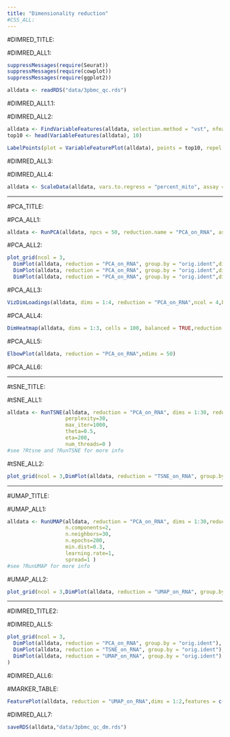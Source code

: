 ```yaml
---
title: "Dimensionality reduction"
#CSS_ALL:
---
```


#DIMRED_TITLE:

#DIMRED_ALL1:

```r
suppressMessages(require(Seurat))
suppressMessages(require(cowplot))
suppressMessages(require(ggplot2))

alldata <- readRDS("data/3pbmc_qc.rds")
```

#DIMRED_ALL1.1:

#DIMRED_ALL2:

```r
alldata <- FindVariableFeatures(alldata, selection.method = "vst", nfeatures = 2000,verbose = FALSE,assay = "RNA")
top10 <- head(VariableFeatures(alldata), 10)

LabelPoints(plot = VariableFeaturePlot(alldata), points = top10, repel = TRUE)
```

#DIMRED_ALL3:

#DIMRED_ALL4:

```r
alldata <- ScaleData(alldata, vars.to.regress = "percent_mito", assay = "RNA")
```


***
#PCA_TITLE:

#PCA_ALL1:

```r
alldata <- RunPCA(alldata, npcs = 50, reduction.name = "PCA_on_RNA", assay = "RNA")
```

#PCA_ALL2:

```r
plot_grid(ncol = 3,
  DimPlot(alldata, reduction = "PCA_on_RNA", group.by = "orig.ident",dims = 1:2),
  DimPlot(alldata, reduction = "PCA_on_RNA", group.by = "orig.ident",dims = 3:4),
  DimPlot(alldata, reduction = "PCA_on_RNA", group.by = "orig.ident",dims = 5:6) )
```

#PCA_ALL3:

```r
VizDimLoadings(alldata, dims = 1:4, reduction = "PCA_on_RNA",ncol = 4,balanced = T)
```

#PCA_ALL4:

```r
DimHeatmap(alldata, dims = 1:3, cells = 100, balanced = TRUE,reduction = "PCA_on_RNA", ncol = 5)
```

#PCA_ALL5:

```r
ElbowPlot(alldata, reduction = "PCA_on_RNA",ndims = 50)
```

#PCA_ALL6:

***
#tSNE_TITLE:

#tSNE_ALL1:

```r
alldata <- RunTSNE(alldata, reduction = "PCA_on_RNA", dims = 1:30, reduction.name = "TSNE_on_RNA",
                   perplexity=30,
                   max_iter=1000,
                   theta=0.5,
                   eta=200,
                   num_threads=0 )
#see ?Rtsne and ?RunTSNE for more info
```

#tSNE_ALL2:

```r
plot_grid(ncol = 3,DimPlot(alldata, reduction = "TSNE_on_RNA", group.by = "orig.ident"))
```


***
#UMAP_TITLE:

#UMAP_ALL1:

```r
alldata <- RunUMAP(alldata, reduction = "PCA_on_RNA", dims = 1:30,reduction.name = "UMAP_on_RNA",
                   n.components=2,
                   n.neighbors=30,
                   n.epochs=200,
                   min.dist=0.3,
                   learning.rate=1,
                   spread=1 )
#see ?RunUMAP for more info
```

#UMAP_ALL2:

```r
plot_grid(ncol = 3,DimPlot(alldata, reduction = "UMAP_on_RNA", group.by = "orig.ident"))
```

***
#DIMRED_TITLE2:

#DIMRED_ALL5:

```r
plot_grid(ncol = 3,
  DimPlot(alldata, reduction = "PCA_on_RNA", group.by = "orig.ident"),
  DimPlot(alldata, reduction = "TSNE_on_RNA", group.by = "orig.ident"),
  DimPlot(alldata, reduction = "UMAP_on_RNA", group.by = "orig.ident")
)
```

#DIMRED_ALL6:

#MARKER_TABLE:

```r
FeaturePlot(alldata, reduction = "UMAP_on_RNA",dims = 1:2,features = c("CD3E","CD4","CD8A","NKG7","GNLY","MS4A1","CD14","LYZ","MS4A7","FCGR3A","CST3","FCER1A"),ncol = 4,order = T)
```


#DIMRED_ALL7:

```r
saveRDS(alldata,"data/3pbmc_qc_dm.rds")
```






